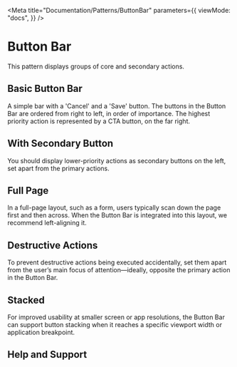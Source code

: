 
<Meta
  title="Documentation/Patterns/ButtonBar"
  parameters={{
    viewMode: "docs",
  }}
/>

# Button Bar

This pattern displays groups of core and secondary actions.

## Basic Button Bar

A simple bar with a 'Cancel' and a 'Save' button. The buttons in the Button Bar are ordered from right to left, in order of importance. The highest priority action is represented by a CTA button, on the far right.

<Canvas>
  <Story id="patterns-button-bar--button-bar" />
</Canvas>

## With Secondary Button

You should display lower-priority actions as secondary buttons on the left, set apart from the primary actions.

<Canvas>
  <Story id="patterns-button-bar--with-secondary" />
</Canvas>

## Full Page

In a full-page layout, such as a form, users typically scan down the page first and then across. When the Button Bar is integrated into this layout, we recommend left-aligning it.

<Canvas>
  <Story id="patterns-button-bar--full-page" />
</Canvas>

## Destructive Actions

To prevent destructive actions being executed accidentally, set them apart from the user’s main focus of attention—ideally, opposite the primary action in the Button Bar.

<Canvas>
  <Story id="patterns-button-bar--destructive-actions" />
</Canvas>

## Stacked

For improved usability at smaller screen or app resolutions, the Button Bar can support button stacking when it reaches a specific viewport width or application breakpoint.

<Canvas>
  <Story id="patterns-button-bar--stacked" />
</Canvas>

## Help and Support

<HelpAndSupport />
